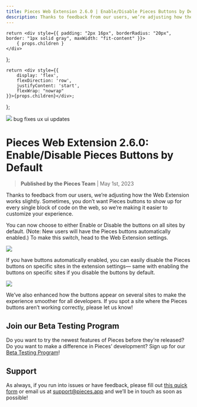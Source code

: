 ```yaml
---
title: Pieces Web Extension 2.6.0 | Enable/Disable Pieces Buttons by Default
description: Thanks to feedback from our users, we’re adjusting how the Web Extension works slightly. Sometimes, you don’t want Pieces buttons to show up for every single block of code on the web, so we’re making it easier to customize your experience.
---
```


    return <div style={{ padding: "2px 16px", borderRadius: "20px", border: "1px solid gray", maxWidth: "fit-content" }}>
        { props.children }
    </div>
};

    return <div style={{
        display: 'flex',
        flexDirection: 'row',
        justifyContent: 'start',
        flexWrap: "nowrap"
    }}>{props.children}</div>;
};

<link rel="canonical" href="https://code.pieces.app/updates/pieces-web-extension-adjust-default-settings" />

![](https://uploads-ssl.webflow.com/6143afec68f555387049efb3/643846ec4fd1146c83718fa6_group-1031_0eccbb1cb6543ef63eebf653f2fe77b8_2000.jpeg)
<GridFlexRow><Tag>bug fixes</Tag> <Tag>ux ui updates</Tag></GridFlexRow>

# Pieces Web Extension 2.6.0: Enable/Disable Pieces Buttons by Default
> **Published by the Pieces Team** | May 1st, 2023

Thanks to feedback from our users, we’re adjusting how the Web Extension works slightly. Sometimes, you don’t want Pieces buttons to show up for every single block of code on the web, so we’re making it easier to customize your experience.

You can now choose to either Enable or Disable the buttons on all sites by default. (Note: New users will have the Pieces buttons automatically enabled.) To make this switch, head to the Web Extension settings.

![](https://uploads-ssl.webflow.com/6143afec68f555387049efb3/64384895b9fec7afcfa232e7_image1_00eef52690e6bd4fe82bb5176c597d0d_800.jpeg)

If you have buttons automatically enabled, you can easily disable the Pieces buttons on specific sites in the extension settings— same with enabling the buttons on specific sites if you disable the buttons by default.

![](https://uploads-ssl.webflow.com/6143afec68f555387049efb3/64384895b9fec785efa23307_image2_78d5a2d115f135565493123b7f08f801_800.jpeg)

We’ve also enhanced how the buttons appear on several sites to make the experience smoother for all developers. If you spot a site where the Pieces buttons aren’t working correctly, please let us know!

## Join our Beta Testing Program
Do you want to try the newest features of Pieces before they’re released? Do you want to make a difference in Pieces’ development? Sign up for our <a href="https://getpieces.typeform.com/to/XGGlUqEI" target="_blank" rel="noopener noreferrer">Beta Testing Program</a>!

## Support
As always, if you run into issues or have feedback, please fill out <a href="https://getpieces.typeform.com/to/mCjBSIjF" target="_blank" rel="noopener noreferrer">this quick form</a> or email us at <a href="mailto:support@pieces.app" target="_blank" rel="noopener noreferrer">support@pieces.app</a> and we’ll be in touch as soon as possible!
